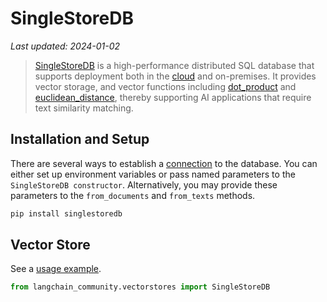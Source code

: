 # SingleStoreDB
*Last updated: 2024-01-02*

>[SingleStoreDB](https://singlestore.com/) is a high-performance distributed SQL database that supports deployment both in the [cloud](https://www.singlestore.com/cloud/) and on-premises. It provides vector storage, and vector functions including [dot_product](https://docs.singlestore.com/managed-service/en/reference/sql-reference/vector-functions/dot_product.html) and [euclidean_distance](https://docs.singlestore.com/managed-service/en/reference/sql-reference/vector-functions/euclidean_distance.html), thereby supporting AI applications that require text similarity matching. 

## Installation and Setup

There are several ways to establish a [connection](https://singlestoredb-python.labs.singlestore.com/generated/singlestoredb.connect.html) to the database. You can either set up environment variables or pass named parameters to the `SingleStoreDB constructor`. 
Alternatively, you may provide these parameters to the `from_documents` and `from_texts` methods.

```bash
pip install singlestoredb
```

## Vector Store

See a [usage example](/docs/integrations/vectorstores/singlestoredb).

```python
from langchain_community.vectorstores import SingleStoreDB
```
